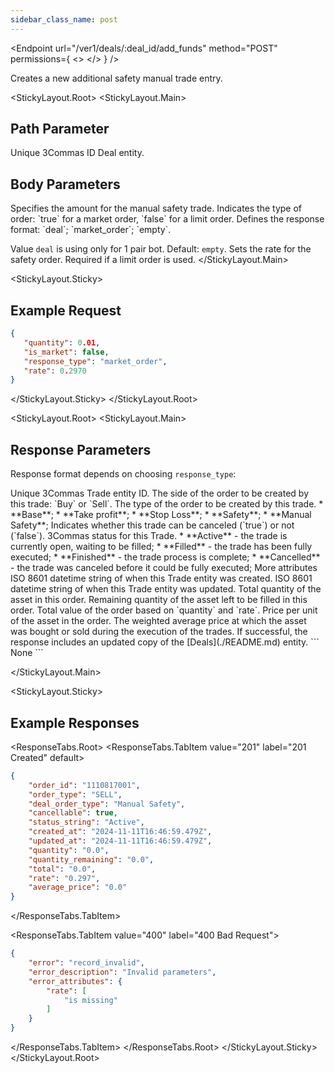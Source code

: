 ```yaml
---
sidebar_class_name: post
---
```


<Endpoint
  url="/ver1/deals/:deal_id/add_funds"
  method="POST"
  permissions={
    <>
      <Permission title="Permission" description="BOTS_WRITE" />
      <Permission title="Security" description="SIGNED" />
    </>
  }
/>

Creates a new additional safety manual trade entry.

<StickyLayout.Root>
<StickyLayout.Main>

## Path Parameter

<ApiParam name='deal_id' type='integer' id="deal_id" required>
  Unique 3Commas ID Deal entity.
</ApiParam>

## Body Parameters

<ApiParam name='quantity' type='number' id="quantity" required>
  Specifies the amount for the manual safety trade.
</ApiParam>
<ApiParam name='is_market' type='boolean' id="is_market" required>
  Indicates the type of order: `true` for a market order, `false` for a limit order.
</ApiParam>
<ApiParam name='response_type' type='string' id="response_type">
  Defines the response format: `deal`; `market_order`; `empty`.

  Value `deal` is using only for 1 pair bot. Default: `empty`.
</ApiParam>
<ApiParam name='rate' type='number' id="rate" required>
  Sets the rate for the safety order. Required if a limit order is used.
</ApiParam>
</StickyLayout.Main>

<StickyLayout.Sticky>

## Example Request

```json title="POST /ver1/deals/2295672969/add_funds"
{
   "quantity": 0.01,
   "is_market": false,
   "response_type": "market_order",
   "rate": 0.2970
}
```
</StickyLayout.Sticky>
</StickyLayout.Root>

<StickyLayout.Root>
<StickyLayout.Main>

## Response Parameters

Response format depends on choosing `response_type`:

<Tabs>
<TabItem value="market_order" label="market_order" default>

<ApiParam name='order_id' type='integer' id="order_id">
  Unique 3Commas Trade entity ID.
</ApiParam>
<ApiParam name='order_type' type='string' id="order_type">
  The side of the order to be created by this trade: `Buy` or `Sell`.
</ApiParam>
<ApiParam name='deal_order_type' type='string' id="deal_order_type">
  The type of the order to be created by this trade.
  <CollapsibleNestedParams openName="Hide allowed values" collapsedName="Show allowed values">
      * **Base**;
      * **Take profit**;
      * **Stop Loss**;
      * **Safety**;
      * **Manual Safety**;
     </CollapsibleNestedParams>
</ApiParam>
<ApiParam name='cancellable' type='boolean' id="cancellable">
  Indicates whether this trade can be canceled (`true`) or not (`false`).
</ApiParam>

<ApiParam name='status_string' type='string' id="status_string">
  3Commas status for this Trade.
  <CollapsibleNestedParams openName="Hide allowed values" collapsedName="Show allowed values">
      * **Active** - the trade is currently open, waiting to be filled;
      * **Filled** - the trade has been fully executed;
      * **Finished** - the trade process is complete;
      * **Cancelled** - the trade was canceled before it could be fully executed;
     </CollapsibleNestedParams>
</ApiParam>

<CollapseAll>
<CollapseAllHeading> More attributes <CollapseAllButton /> </CollapseAllHeading>
<CollapsibleApiParam name='created_at' type='string' id="created_at">
     ISO 8601 datetime string of when this Trade entity was created.
</CollapsibleApiParam>
<CollapsibleApiParam name='updated_at' type='string' id="updated_at">
     ISO 8601 datetime string of when this Trade entity was updated.
</CollapsibleApiParam>
<CollapsibleApiParam name='quantity' type='string' id="quantity">
     Total quantity of the asset in this order.
</CollapsibleApiParam>
<CollapsibleApiParam name='quantity_remaining' type='string' id="quantity_remaining">
     Remaining quantity of the asset left to be filled in this order.
</CollapsibleApiParam>
<CollapsibleApiParam name='total' type='string' id="total">
     Total value of the order based on `quantity` and `rate`.
</CollapsibleApiParam>
<CollapsibleApiParam name='rate' type='string' id="rate">
     Price per unit of the asset in the order.
</CollapsibleApiParam>
<CollapsibleApiParam name='average_price' type='string' id="average_price">
     The weighted average price at which the asset was bought or sold during the execution of the trades.
</CollapsibleApiParam>
</CollapseAll>
</TabItem>
<TabItem value="deal" label="deal">
    If successful, the response includes an updated copy of the [Deals](./README.md) entity.
  </TabItem>
  <TabItem value="empty" label="empty">
```
None
```
</TabItem>
</Tabs>


</StickyLayout.Main>

<StickyLayout.Sticky>

## Example Responses
<ResponseTabs.Root>
<ResponseTabs.TabItem value="201" label="201 Created" default>
```json
{
    "order_id": "1110817001",
    "order_type": "SELL",
    "deal_order_type": "Manual Safety",
    "cancellable": true,
    "status_string": "Active",
    "created_at": "2024-11-11T16:46:59.479Z",
    "updated_at": "2024-11-11T16:46:59.479Z",
    "quantity": "0.0",
    "quantity_remaining": "0.0",
    "total": "0.0",
    "rate": "0.297",
    "average_price": "0.0"
}
```

</ResponseTabs.TabItem>

<ResponseTabs.TabItem value="400" label="400 Bad Request">

```json
{
    "error": "record_invalid",
    "error_description": "Invalid parameters",
    "error_attributes": {
        "rate": [
            "is missing"
        ]
    }
}
```
</ResponseTabs.TabItem>
</ResponseTabs.Root>
</StickyLayout.Sticky>
</StickyLayout.Root>
